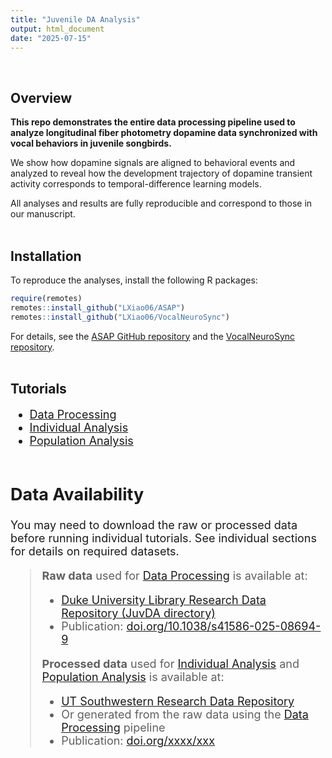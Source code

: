 ```yaml
---
title: "Juvenile DA Analysis"
output: html_document
date: "2025-07-15"
---
```

\

Overview
------
**This repo demonstrates the entire data processing pipeline used to analyze longitudinal fiber photometry dopamine data synchronized with vocal behaviors in juvenile songbirds.**

We show how dopamine signals are aligned to behavioral events and analyzed to reveal how the development trajectory of dopamine transient activity corresponds to temporal-difference learning models.

All analyses and results are fully reproducible and correspond to those in our manuscript.
\
\

Installation
------
To reproduce the analyses, install the following R packages:
```r
require(remotes)
remotes::install_github("LXiao06/ASAP")
remotes::install_github("LXiao06/VocalNeuroSync")
```
For details, see the [ASAP GitHub repository](https://github.com/LXiao06/ASAP) and the [VocalNeuroSync repository](https://github.com/LXiao06/VocalNeuroSync).
\
\

Tutorials
------
<div style="font-size: 18px;">

- [Data Processing](data_processing.html)
- [Individual Analysis](invidividual_analysis.html)
- [Population Analysis](populaiton_analysis.html)
\
\

Data Availability
------
You may need to download the raw or processed data before running individual tutorials. See individual sections for details on required datasets.

>  **Raw data** used for [Data Processing](data_processing.html) is available at:
>
>  - [Duke University Library Research Data Repository (JuvDA directory)](https://doi.org/10.7924/r4s186852)
>  - Publication: [doi.org/10.1038/s41586-025-08694-9](https://doi.org/10.1038/s41586-025-08694-9)
>
>  **Processed data** used for [Individual Analysis](invidividual_analysis.html) and [Population Analysis](populaiton_analysis.html) is available at:
>
>  - [UT Southwestern Research Data Repository](link-to-processed-data-repo)
>  - Or generated from the raw data using the [Data Processing](data_processing.html) pipeline
>  - Publication: [doi.org/xxxx/xxx](link-to-manuscript)
